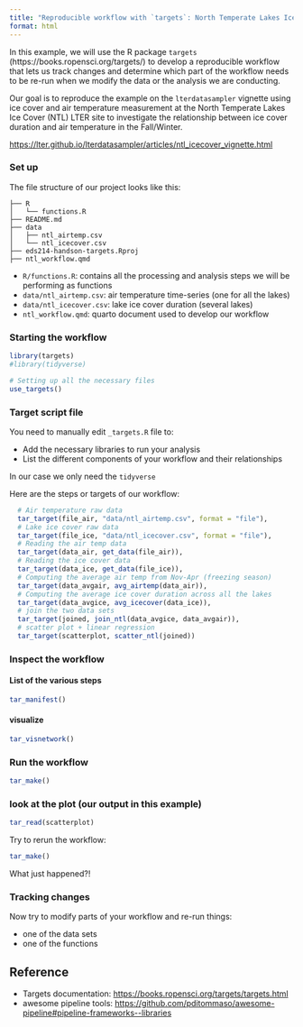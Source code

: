 ```yaml
---
title: "Reproducible workflow with `targets`: North Temperate Lakes Ice Cover"
format: html
---
```


In this example, we will use the R package `targets` (https://books.ropensci.org/targets/) to develop a reproducible workflow that lets us track changes and determine which part of the workflow needs to be re-run when we modify the data or the analysis we are conducting.

Our goal is to reproduce the example on the `lterdatasampler` vignette using ice cover and air temperature measurement at the North Temperate Lakes Ice Cover (NTL) LTER site to investigate the relationship between ice cover duration and air temperature in the Fall/Winter.

<https://lter.github.io/lterdatasampler/articles/ntl_icecover_vignette.html>

### Set up

The file structure of our project looks like this:

    ├── R
    │   └── functions.R
    ├── README.md
    ├── data
    │   ├── ntl_airtemp.csv
    │   └── ntl_icecover.csv
    ├── eds214-handson-targets.Rproj
    ├── ntl_workflow.qmd

-   `R/functions.R`: contains all the processing and analysis steps we will be performing as functions
-   `data/ntl_airtemp.csv`: air temperature time-series (one for all the lakes)
-   `data/ntl_icecover.csv`: lake ice cover duration (several lakes)
-   `ntl_workflow.qmd`: quarto document used to develop our workflow

### Starting the workflow

```r
library(targets)
#library(tidyverse)

# Setting up all the necessary files
use_targets()
```

### Target script file

You need to manually edit `_targets.R` file to:

-   Add the necessary libraries to run your analysis
-   List the different components of your workflow and their relationships

In our case we only need the `tidyverse`

Here are the steps or targets of our workflow:

```r
  # Air temperature raw data
  tar_target(file_air, "data/ntl_airtemp.csv", format = "file"),
  # Lake ice cover raw data
  tar_target(file_ice, "data/ntl_icecover.csv", format = "file"),
  # Reading the air temp data
  tar_target(data_air, get_data(file_air)),
  # Reading the ice cover data
  tar_target(data_ice, get_data(file_ice)),
  # Computing the average air temp from Nov-Apr (freezing season)
  tar_target(data_avgair, avg_airtemp(data_air)),
  # Computing the average ice cover duration across all the lakes
  tar_target(data_avgice, avg_icecover(data_ice)),
  # join the two data sets
  tar_target(joined, join_ntl(data_avgice, data_avgair)),
  # scatter plot + linear regression
  tar_target(scatterplot, scatter_ntl(joined))
```

### Inspect the workflow

#### List of the various steps

```r
tar_manifest()
```

#### visualize

```r
tar_visnetwork()
```

### Run the workflow

```r
tar_make()
```

### look at the plot (our output in this example)

```r
tar_read(scatterplot)
```

Try to rerun the workflow:

```r
tar_make()
```

What just happened?!

### Tracking changes

Now try to modify parts of your workflow and re-run things:

-   one of the data sets
-   one of the functions

## Reference

-   Targets documentation: <https://books.ropensci.org/targets/targets.html>
-   awesome pipeline tools: <https://github.com/pditommaso/awesome-pipeline#pipeline-frameworks--libraries>
